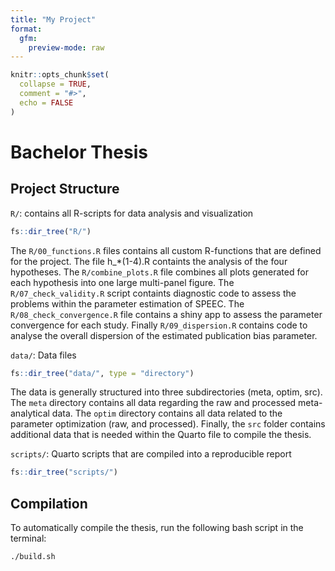 ```yaml
---
title: "My Project"
format: 
  gfm:
    preview-mode: raw
---
```


```r
knitr::opts_chunk$set(
  collapse = TRUE,
  comment = "#>",
  echo = FALSE
)
```

# Bachelor Thesis

## Project Structure

`R/`: contains all R-scripts for data analysis and visualization

```r
fs::dir_tree("R/")
```

The `R/00_functions.R` files contains all custom R-functions that are defined for the project. The file h_*(1-4).R containts the analysis of the four hypotheses. The `R/combine_plots.R` file combines all plots generated for each hypothesis into one large multi-panel figure. The `R/07_check_validity.R` script containts diagnostic code to assess the problems within the parameter estimation of SPEEC. The `R/08_check_convergence.R` file contains a shiny app to assess the parameter convergence for each study. Finally `R/09_dispersion.R` contains code to analyse the overall dispersion of the estimated publication bias parameter.

`data/`: Data files

```r
fs::dir_tree("data/", type = "directory")
```

The data is generally structured into three subdirectories (meta, optim, src). The `meta` directory contains all data regarding the raw and processed meta-analytical data. The `optim` directory contains all data related to the parameter optimization (raw, and processed). Finally, the `src` folder contains additional data that is needed within the Quarto file to compile the thesis.

`scripts/`: Quarto scripts that are compiled into a reproducible report

```r
fs::dir_tree("scripts/")
```

## Compilation

To automatically compile the thesis, run the following bash script in the terminal:

``` bash
./build.sh
```